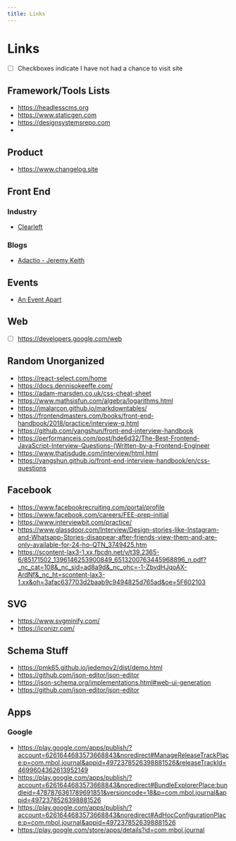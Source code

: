 ```yaml
---
title: Links
---
```



# Links

- [ ] Checkboxes indicate I have not had a chance to visit site

## Framework/Tools Lists

- https://headlesscms.org
- https://www.staticgen.com
- https://designsystemsrepo.com
-

## Product

- https://www.changelog.site

## Front End

### Industry

- [Clearleft](https://clearleft.com/posts)

### Blogs

- [Adactio - Jeremy Keith](https://adactio.com/journal)

## Events

- [An Event Apart](https://aneventapart.com)

## Web

- [ ] https://developers.google.com/web

## Random Unorganized

- https://react-select.com/home
- https://docs.dennisokeeffe.com/
- https://adam-marsden.co.uk/css-cheat-sheet
- https://www.mathsisfun.com/algebra/logarithms.html
- https://jmalarcon.github.io/markdowntables/
- https://frontendmasters.com/books/front-end-handbook/2018/practice/interview-q.html
- https://github.com/yangshun/front-end-interview-handbook
- https://performancejs.com/post/hde6d32/The-Best-Frontend-JavaScript-Interview-Questions-(Written-by-a-Frontend-Engineer
- https://www.thatjsdude.com/interview/html.html
- https://yangshun.github.io/front-end-interview-handbook/en/css-questions

## Facebook

- https://www.facebookrecruiting.com/portal/profile
- https://www.facebook.com/careers/FEE-prep-initial
- https://www.interviewbit.com/practice/
- https://www.glassdoor.com/Interview/Design-stories-like-Instagram-and-Whatsapp-Stories-disappear-after-friends-view-them-and-are-only-available-for-24-ho-QTN_3749425.htm
- https://scontent-lax3-1.xx.fbcdn.net/v/t39.2365-6/85171502_1396146253900849_6513200763445968896_n.pdf?_nc_cat=108&_nc_sid=ad8a9d&_nc_ohc=-1-ZbvdHJqoAX-ArdNf&_nc_ht=scontent-lax3-1.xx&oh=3afac637703d2baab9c9494825d765ad&oe=5F602103

## SVG

- https://www.svgminify.com/
- https://iconizr.com/

## Schema Stuff

- https://pmk65.github.io/jedemov2/dist/demo.html
- https://github.com/json-editor/json-editor
- https://json-schema.org/implementations.html#web-ui-generation
- https://github.com/json-editor/json-editor

## Apps

### Google

- https://play.google.com/apps/publish/?account=6261644683573668843&noredirect#ManageReleaseTrackPlace:p=com.mbol.journal&appid=4972378526398881526&releaseTrackId=4699604362613952149
- https://play.google.com/apps/publish/?account=6261644683573668843&noredirect#BundleExplorerPlace:bundleid=4787876361789691851&versioncode=18&p=com.mbol.journal&appid=4972378526398881526
- https://play.google.com/apps/publish/?account=6261644683573668843&noredirect#AdHocConfigurationPlace:p=com.mbol.journal&appid=4972378526398881526
- https://play.google.com/store/apps/details?id=com.mbol.journal
